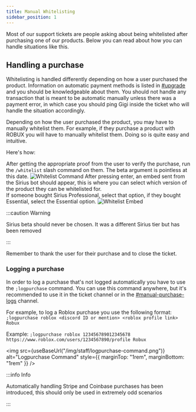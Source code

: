 ```yaml
---
title: Manual Whitelisting
sidebar_position: 1
---
```



Most of our support tickets are people asking about being whitelisted after purchasing one of our products. Below you can read about how you can handle situations like this.

## Handling a purchase

Whitelisting is handled differently depending on how a user purchased the product. Information on automatic payment methods is listed in <ins>[#upgrade](https://discord.com/channels/939553319750344744/939900864938795068)</ins> and you should be knowledgeable about them. You should not handle any transaction that is meant to be automatic manually unless there was a payment error, in which case you should ping Gigi inside the ticket who will handle the situation accordingly.

Depending on how the user purchased the product, you may have to manually whitelist them. For example, if they purchase a product with ROBUX you will have to manually whitelist them. Doing so is quite easy and intuitive.

Here's how:

<Tabs>
  <TabItem value="step1" label="Step 1" default>
    After getting the appropriate proof from the user to verify the purchase, run the <code>/whitelist</code> slash command on them. The beta argument is pointless at this date.
    <img src={useBaseUrl("/img/staff/whitelistcommand.png")} alt="Whitelist Command" style={{marginTop: "1rem"}} />
  </TabItem>
  <TabItem value="step2" label="Step 2">
    After pressing enter, an embed sent from the Sirius bot should appear, this is where you can select which version of the product they can be whitelisted for. <br /> If someone bought Sirius Professional, select that option, if they bought Essential, select the Essential option.
    <img src={useBaseUrl("/img/staff/whitelistembed.gif")} alt="Whitelist Embed" style={{marginTop: "1rem", marginBottom: "1rem"}} />

:::caution Warning

Sirius beta should never be chosen. It was a different Sirius tier but has been removed

:::

  </TabItem>
  <TabItem value="step3" label="Last Step">
  Remember to thank the user for their purchase and to close the ticket.
  </TabItem>
</Tabs>

### Logging a purchase

In order to log a purchase that's not logged automatically you have to use the `;logpurchase` command.
You can use this command anywhere, but it's recommended to use it in the ticket channel or in the [#manual-purchase-logs](https://discord.com/channels/939553319750344744/939910602564968538) channel.

For example, to log a Roblox purchase you use the following format:
`;logpurchase roblox <discord ID or mention> <roblox profile link> Robux`

Example:
`;logpurchase roblox 123456789012345678 https://www.roblox.com/users/1234567890/profile Robux`

<img src={useBaseUrl("/img/staff/logpurchase-command.png")} alt="Logpurchase Command" style={{ marginTop: "1rem", marginBottom: "1rem" }} />

:::info Info

Automatically handling Stripe and Coinbase purchases has been introduced, this should only be used in extremely odd scenarios

:::
